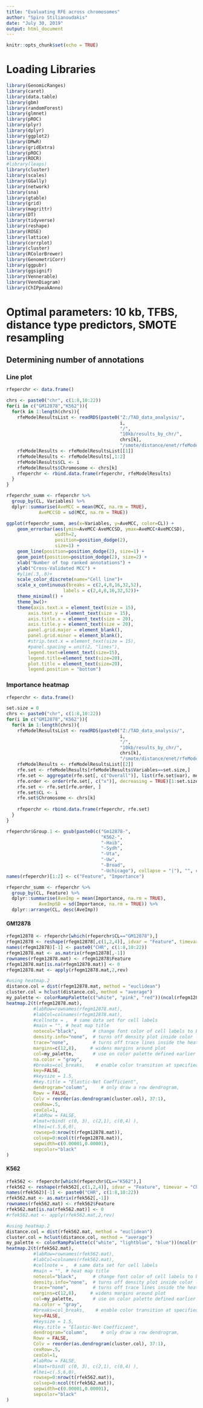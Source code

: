 ```yaml
---
title: "Evaluating RFE across chromosomes"
author: "Spiro Stilianoudakis"
date: "July 30, 2019"
output: html_document
---
```


```r
knitr::opts_chunk$set(echo = TRUE)
```

# Loading Libraries

```r
library(GenomicRanges)
library(caret)
library(data.table)
library(gbm)
library(randomForest)
library(glmnet)
library(pROC)
library(plyr)
library(dplyr)
library(ggplot2)
library(DMwR)
library(gridExtra)
library(pROC)
library(ROCR)
#library(leaps)
library(cluster)
library(scales)
library(GGally)
library(network)
library(sna)
library(gtable)
library(grid)
library(magrittr) 
library(DT)
library(tidyverse)
library(reshape)
library(ROSE)
library(lattice)
library(corrplot)
library(cluster)
library(RColorBrewer)
library(GenometriCorr)
library(ggpubr)
library(ggsignif)
library(Vennerable)
library(VennDiagram)
library(ChIPpeakAnno)
```

# Optimal parameters: 10 kb, TFBS, distance type predictors, SMOTE resampling

## Determining number of annotations

### Line plot

```r

rfeperchr <- data.frame()

chrs <- paste0("chr", c(1:8,10:22))
for(i in c("GM12878","K562")){
  for(k in 1:length(chrs)){
    rfeModelResultsList <- readRDS(paste0("Z:/TAD_data_analysis/",
                                          i,
                                          "/",
                                          "10kb/results_by_chr/",
                                          chrs[k],
                                          "/smote/distance/enet/rfeModelResultsList.rds"))
    rfeModelResults <- rfeModelResultsList[[1]]
    rfeModelResults <- rfeModelResults[,1:2]
    rfeModelResults$CL <- i
    rfeModelResults$Chromosome <- chrs[k]
    rfeperchr <- rbind.data.frame(rfeperchr, rfeModelResults)
  }
}

rfeperchr_summ <- rfeperchr %>%
  group_by(CL, Variables) %>%
  dplyr::summarise(AveMCC = mean(MCC, na.rm = TRUE),
            AveMCCSD = sd(MCC, na.rm = TRUE))

ggplot(rfeperchr_summ, aes(x=Variables, y=AveMCC, color=CL)) + 
    geom_errorbar(aes(ymin=AveMCC-AveMCCSD, ymax=AveMCC+AveMCCSD), 
                  width=2, 
                  position=position_dodge(2),
                  size=1) +
    geom_line(position=position_dodge(2), size=1) +
    geom_point(position=position_dodge(2), size=2) +
    xlab("Number of top ranked annotations") +
    ylab("Cross-Validated MCC") +
    #ylim(.3,.8)+
    scale_color_discrete(name="Cell line")+
    scale_x_continuous(breaks = c(2,4,8,16,32,52),
                     labels = c(2,4,8,16,32,52))+
    theme_minimal() +
    theme_bw()+
    theme(axis.text.x = element_text(size = 15),
        axis.text.y = element_text(size = 15),
        axis.title.x = element_text(size = 20),
        axis.title.y = element_text(size = 20),
        panel.grid.major = element_blank(),
        panel.grid.minor = element_blank(),
        #strip.text.x = element_text(size = 15),
        #panel.spacing = unit(2, "lines"),
        legend.text=element_text(size=15),
        legend.title=element_text(size=20),
        plot.title = element_text(size=20),
        legend.position = "bottom")
```

### Importance heatmap

```r
rfeperchr <- data.frame()

set.size = 8
chrs <- paste0("chr", c(1:8,10:22))
for(i in c("GM12878","K562")){
  for(k in 1:length(chrs)){
    rfeModelResultsList <- readRDS(paste0("Z:/TAD_data_analysis/",
                                          i,
                                          "/",
                                          "10kb/results_by_chr/",
                                          chrs[k],
                                          "/smote/distance/enet/rfeModelResultsList.rds"))
    rfeModelResults <- rfeModelResultsList[[2]]
    rfe.set <- rfeModelResults[rfeModelResults$Variables==set.size,]
    rfe.set <- aggregate(rfe.set[, c("Overall")], list(rfe.set$var), mean)
    rfe.order <- order(rfe.set[, c("x")], decreasing = TRUE)[1:set.size]
    rfe.set <- rfe.set[rfe.order, ]
    rfe.set$CL <- i
    rfe.set$Chromosome <- chrs[k]
    
    rfeperchr <- rbind.data.frame(rfeperchr, rfe.set)
  }
}

rfeperchr$Group.1 <- gsub(paste0(c("Gm12878-", 
                                   "K562-", 
                                   "-Haib", 
                                   "-Sydh",
                                   "-Uta",
                                   "-Uw",
                                   "-Broad",
                                   "-Uchicago"), collapse = "|"), "", rfeperchr$Group.1)
names(rfeperchr)[1:2] <- c("Feature", "Importance")

rfeperchr_summ <- rfeperchr %>%
  group_by(CL, Feature) %>%
  dplyr::summarise(AveImp = mean(Importance, na.rm = TRUE),
            AveImpSD = sd(Importance, na.rm = TRUE)) %>%
  dplyr::arrange(CL, desc(AveImp))

```


#### GM12878

```r

rfegm12878 <- rfeperchr[which(rfeperchr$CL=="GM12878"),]
rfegm12878 <- reshape(rfegm12878[,c(1,2,4)], idvar = "Feature", timevar = "Chromosome", direction = "wide")
names(rfegm12878)[-1] <- paste0("CHR", c(1:8,10:22)) 
rfegm12878.mat <- as.matrix(rfegm12878[,-1])
rownames(rfegm12878.mat) <- rfegm12878$Feature
rfegm12878.mat[is.na(rfegm12878.mat)] <- 0
rfegm12878.mat <- apply(rfegm12878.mat,2,rev)

#using heatmap.2
distance.col = dist(rfegm12878.mat, method = "euclidean")
cluster.col = hclust(distance.col, method = "average")
my_palette <- colorRampPalette(c("white", "pink", "red"))(ncol(rfegm12878.mat))
heatmap.2(t(rfegm12878.mat),
          #labRow=rownames(rfegm12878.mat),
          #labCol=colnames(rfegm12878.mat),
          #cellnote = ,  # same data set for cell labels
          #main = "", # heat map title
          notecol="black",      # change font color of cell labels to black
          density.info="none",  # turns off density plot inside color legend
          trace="none",         # turns off trace lines inside the heat map
          margins=c(12,8),     # widens margins around plot
          col=my_palette,       # use on color palette defined earlier
          na.color = "gray",
          #breaks=col_breaks,    # enable color transition at specified limits
          key=FALSE,
          #keysize = 1.5,
          #key.title = "Elastic-Net Coefficient",
          dendrogram="column",     # only draw a row dendrogram,
          Rowv = FALSE,
          Colv = reorder(as.dendrogram(cluster.col), 37:1),
          cexRow=.5,
          cexCol=1,
          #labRow = FALSE,
          #lmat=rbind( c(0, 3), c(2,1), c(0,4) ), 
          #lhei=c(.5,6,0),
          rowsep=0:nrow(t(rfegm12878.mat)),
          colsep=0:ncol(t(rfegm12878.mat)),
          sepwidth=c(0.00001,0.00001),
          sepcolor="black"
) 
```

#### K562

```r
rfek562 <- rfeperchr[which(rfeperchr$CL=="K562"),]
rfek562 <- reshape(rfek562[,c(1,2,4)], idvar = "Feature", timevar = "Chromosome", direction = "wide")
names(rfek562)[-1] <- paste0("CHR", c(1:8,10:22)) 
rfek562.mat <- as.matrix(rfek562[,-1])
rownames(rfek562.mat) <- rfek562$Feature
rfek562.mat[is.na(rfek562.mat)] <- 0
#rfek562.mat <- apply(rfek562.mat,2,rev)

#using heatmap.2
distance.col = dist(rfek562.mat, method = "euclidean")
cluster.col = hclust(distance.col, method = "average")
my_palette <- colorRampPalette(c("white", "lightblue", "blue"))(ncol(rfek562.mat))
heatmap.2(t(rfek562.mat),
          #labRow=rownames(rfek562.mat),
          #labCol=colnames(rfek562.mat),
          #cellnote = ,  # same data set for cell labels
          #main = "", # heat map title
          notecol="black",      # change font color of cell labels to black
          density.info="none",  # turns off density plot inside color legend
          trace="none",         # turns off trace lines inside the heat map
          margins=c(12,8),     # widens margins around plot
          col=my_palette,       # use on color palette defined earlier
          na.color = "gray",
          #breaks=col_breaks,    # enable color transition at specified limits
          key=FALSE,
          #keysize = 1.5,
          #key.title = "Elastic-Net Coefficient",
          dendrogram="column",     # only draw a row dendrogram,
          Rowv = FALSE,
          Colv = reorder(as.dendrogram(cluster.col), 37:1),
          cexRow=.5,
          cexCol=1,
          #labRow = FALSE,
          #lmat=rbind( c(0, 3), c(2,1), c(0,4) ), 
          #lhei=c(.5,6,0),
          rowsep=0:nrow(t(rfek562.mat)),
          colsep=0:ncol(t(rfek562.mat)),
          sepwidth=c(0.00001,0.00001),
          sepcolor="black"
) 
```

